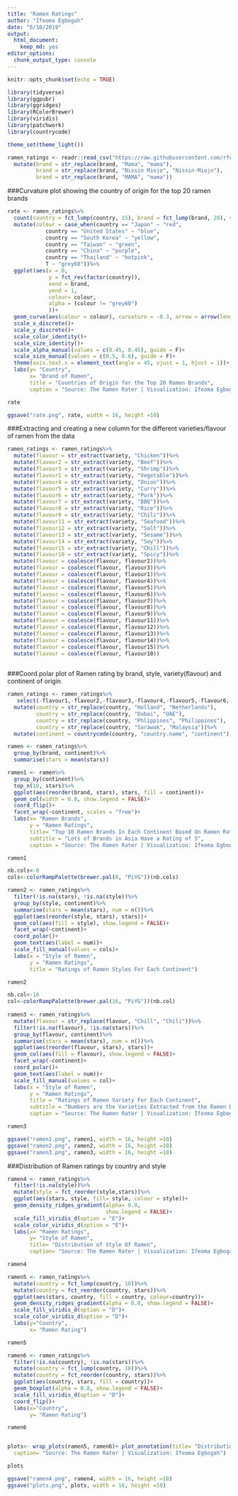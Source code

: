 ```yaml
---
title: "Ramen Ratings"
author: "Ifeoma Egbogah"
date: "6/10/2019"
output: 
  html_document: 
    keep_md: yes
editor_options: 
  chunk_output_type: console
---
```


```r
knitr::opts_chunk$set(echo = TRUE)
```

```r
library(tidyverse)
library(ggpubr)
library(ggridges)
library(RColorBrewer)
library(viridis)
library(patchwork)
library(countrycode)

theme_set(theme_light())

ramen_ratings <- readr::read_csv("https://raw.githubusercontent.com/rfordatascience/tidytuesday/master/data/2019/2019-06-04/ramen_ratings.csv")%>%
  mutate(brand = str_replace(brand, "Mama", "mama"),
         brand = str_replace(brand, "Nissin Miojo", "Nissin-Miojo"),
         brand = str_replace(brand, "MAMA", "mama"))

```


###Curvature plot showing the country of origin for the top 20 ramen brands
```r

rate <- ramen_ratings%>%
  count(country = fct_lump(country, 15), brand = fct_lump(brand, 20), sort=TRUE)%>%
  mutate(colour = case_when(country == "Japan" ~ "red",
            country == "United States" ~ "blue",
            country == "South Korea" ~ "yellow",
            country == "Taiwan" ~ "green",
            country == "China" ~ "purple",
            country == "Thailand" ~ "hotpink",
            T ~ "grey60"))%>%
  ggplot(aes(x = 0,
             y = fct_rev(factor(country)),
             xend = brand,
             yend = 1, 
             colour= colour,
             alpha = (colour != "grey60")
             ))+ 
  geom_curve(aes(colour = colour), curvature = -0.3, arrow = arrow(length = unit(0.01, "npc")), show.legend = FALSE)+
  scale_x_discrete()+
  scale_y_discrete()+
  scale_color_identity()+
  scale_size_identity()+
  scale_alpha_manual(values = c(0.45, 0.45), guide = F)+
  scale_size_manual(values = c(0.5, 0.6), guide = F)+
  theme(axis.text.x = element_text(angle = 45, vjust = 1, hjust = 1))+
  labs(y= "Country",
       x= "Brand of Ramen",
       title = "Countries of Origin for the Top 20 Ramen Brands",
       caption = "Source: The Ramen Rater | Visualization: Ifeoma Egbogah")

rate

ggsave("rate.png", rate, width = 16, height =10)

```


###Extracting and creating a new column for the different varieties/flavour of ramen from the data
```r

ramen_ratings <- ramen_ratings%>%
  mutate(flavour = str_extract(variety, "Chicken"))%>%
  mutate(flavour2 = str_extract(variety, "Beef"))%>%
  mutate(flavour3 = str_extract(variety, "Shrimp"))%>%
  mutate(flavour1 = str_extract(variety, "Vegetable"))%>%
  mutate(flavour4 = str_extract(variety, "Onion"))%>%
  mutate(flavour5 = str_extract(variety, "Curry"))%>%
  mutate(flavour6 = str_extract(variety, "Pork"))%>%
  mutate(flavour7 = str_extract(variety, "BBQ"))%>%
  mutate(flavour8 = str_extract(variety, "Rice"))%>%
  mutate(flavour9 = str_extract(variety, "Chili"))%>%
  mutate(flavour11 = str_extract(variety, "Seafood"))%>%
  mutate(flavour12 = str_extract(variety, "Salt"))%>%
  mutate(flavour13 = str_extract(variety, "Sesame"))%>%
  mutate(flavour14 = str_extract(variety, "Soy"))%>%
  mutate(flavour15 = str_extract(variety, "Chill"))%>%
  mutate(flavour10 = str_extract(variety, "Spicy"))%>%
  mutate(flavour = coalesce(flavour, flavour2))%>%
  mutate(flavour = coalesce(flavour, flavour3))%>%
  mutate(flavour = coalesce(flavour, flavour1))%>%
  mutate(flavour = coalesce(flavour, flavour4))%>%
  mutate(flavour = coalesce(flavour, flavour5))%>%
  mutate(flavour = coalesce(flavour, flavour6))%>%
  mutate(flavour = coalesce(flavour, flavour7))%>%
  mutate(flavour = coalesce(flavour, flavour8))%>%
  mutate(flavour = coalesce(flavour, flavour9))%>%
  mutate(flavour = coalesce(flavour, flavour11))%>%
  mutate(flavour = coalesce(flavour, flavour12))%>%
  mutate(flavour = coalesce(flavour, flavour13))%>%
  mutate(flavour = coalesce(flavour, flavour14))%>%
  mutate(flavour = coalesce(flavour, flavour15))%>%
  mutate(flavour = coalesce(flavour, flavour10))
  
```


###Coord.polar plot of Ramen rating by brand, style, variety(flavour) and continent of origin
```r

ramen_ratings <- ramen_ratings%>%
   select(-flavour1,-flavour2,-flavour3,-flavour4,-flavour5,-flavour6,-flavour7,-flavour8,-flavour9,-flavour10,-flavour11,-flavour12,-flavour13,-flavour14, -flavour15)%>%
  mutate(country = str_replace(country, "Holland", "Netherlands"),
         country = str_replace(country, "Dubai", "UAE"),
         country = str_replace(country, "Phlippines", "Philippines"),
         country = str_replace(country, "Sarawak", "Malaysia"))%>%
  mutate(continent = countrycode(country, "country.name", "continent"))

ramen <- ramen_ratings%>%
  group_by(brand, continent)%>%
  summarise(stars = mean(stars))

ramen1 <- ramen%>%
  group_by(continent)%>%
  top_n(10, stars)%>%
  ggplot(aes(reorder(brand, stars), stars, fill = continent))+
  geom_col(width = 0.8, show.legend = FALSE)+
  coord_flip()+
  facet_wrap(~continent, scales = "free")+
  labs(x= "Ramen Brands",
       y = "Ramen Ratings",
       title= "Top 10 Ramen Brands In Each Continent Based On Ramen Ratings",
       subtitle = "Lots of Brands in Asia Have a Rating of 5",
       caption = "Source: The Ramen Rater | Visualization: Ifeoma Egbogah")

ramen1

nb.cols<-8
cols<-colorRampPalette(brewer.pal(8, "PiYG"))(nb.cols)

ramen2 <- ramen_ratings%>%
  filter(!is.na(stars), !is.na(style))%>%
  group_by(style, continent)%>%
  summarise(stars = mean(stars), num = n())%>%
  ggplot(aes(reorder(style, stars), stars))+
  geom_col(aes(fill = style), show.legend = FALSE)+
  facet_wrap(~continent)+
  coord_polar()+
  geom_text(aes(label = num))+
  scale_fill_manual(values = cols)+
  labs(x = "Style of Ramen",
       y = "Ramen Ratings",
       title = "Ratings of Ramen Styles For Each Continent")

ramen2

nb.col<-16
col<-colorRampPalette(brewer.pal(16, "PiYG"))(nb.col)
  
ramen3 <- ramen_ratings%>%
  mutate(flavour = str_replace(flavour, "Chill", "Chili"))%>%
  filter(!is.na(flavour), !is.na(stars))%>%
  group_by(flavour, continent)%>%
  summarise(stars = mean(stars), num = n())%>%
  ggplot(aes(reorder(flavour, stars), stars))+
  geom_col(aes(fill = flavour), show.legend = FALSE)+
  facet_wrap(~continent)+
  coord_polar()+
  geom_text(aes(label = num))+
  scale_fill_manual(values = col)+
  labs(x = "Style of Ramen",
       y = "Ramen Ratings",
       title = "Ratings of Ramen Variety For Each Continent",
       subtitle = "Numbers are the Varieties Extracted from the Ramen Data",
       caption = "Source: The Ramen Rater | Visualization: Ifeoma Egbogah")

ramen3

ggsave("ramen1.png", ramen1, width = 16, height =10)
ggsave("ramen2.png", ramen2, width = 16, height =10)
ggsave("ramen3.png", ramen3, width = 16, height =10)


```


###Distribution of Ramen ratings by country and style
```r

ramen4 <- ramen_ratings%>%
  filter(!is.na(style))%>%
  mutate(style = fct_reorder(style,stars))%>%
  ggplot(aes(stars, style, fill= style, colour = style))+
  geom_density_ridges_gradient(alpha= 0.8, 
                               show.legend = FALSE)+
  scale_fill_viridis_d(option = "E")+
  scale_color_viridis_d(option = "E")+
  labs(x= "Ramen Ratings",
       y= "Style of Ramen",
       title= "Distribution of Style Of Ramen",
       caption= "Source: The Ramen Rater | Visualization: Ifeoma Egbogah")

ramen4

ramen5 <- ramen_ratings%>%
  mutate(country = fct_lump(country, 10))%>%
  mutate(country = fct_reorder(country, stars))%>%
  ggplot(aes(stars, country, fill = country, colour=country))+
  geom_density_ridges_gradient(alpha = 0.8, show.legend = FALSE)+
  scale_fill_viridis_d(option = "D")+
  scale_color_viridis_d(option = "D")+
  labs(y="Country",
       x= "Ramen Rating")

ramen5

ramen6 <- ramen_ratings%>%
  filter(!is.na(country), !is.na(stars))%>%
  mutate(country = fct_lump(country, 10))%>%
  mutate(country = fct_reorder(country, stars))%>%
  ggplot(aes(country, stars, fill = country))+
  geom_boxplot(alpha = 0.8, show.legend = FALSE)+
  scale_fill_viridis_d(option = "D")+
  coord_flip()+
  labs(x="Country",
       y= "Ramen Rating")

ramen6


plots<- wrap_plots(ramen5, ramen6)+ plot_annotation(title= "Distribution of Ramen Ratings by Country",
  caption= "Source: The Ramen Rater | Visualization: Ifeoma Egbogah")

plots

ggsave("ramen4.png", ramen4, width = 16, height =10)
ggsave("plots.png", plots, width = 16, height =10)


```

